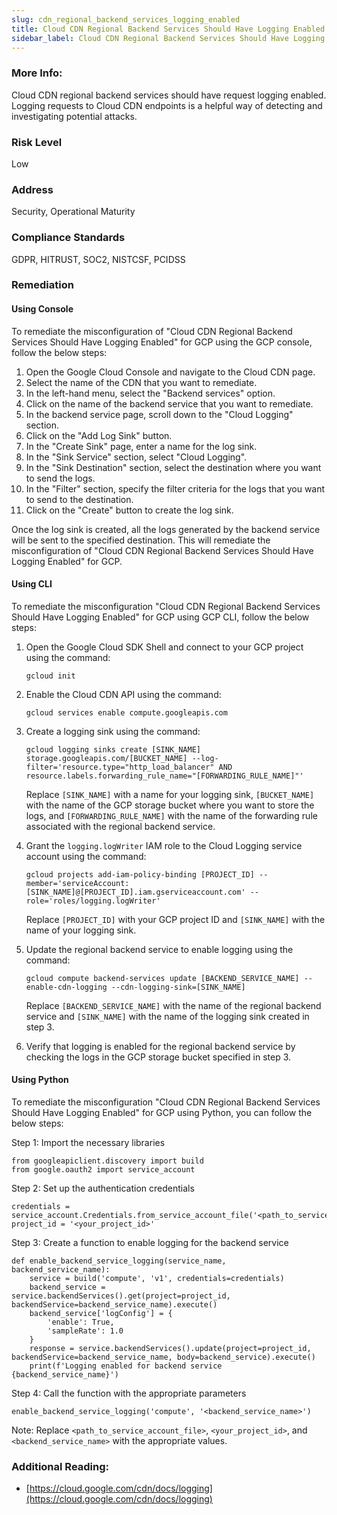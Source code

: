```yaml
---
slug: cdn_regional_backend_services_logging_enabled
title: Cloud CDN Regional Backend Services Should Have Logging Enabled
sidebar_label: Cloud CDN Regional Backend Services Should Have Logging Enabled
---
```


### More Info:

Cloud CDN regional backend services should have request logging enabled. Logging requests to Cloud CDN endpoints is a helpful way of detecting and investigating potential attacks.

### Risk Level

Low

### Address

Security, Operational Maturity

### Compliance Standards

GDPR, HITRUST, SOC2, NISTCSF, PCIDSS

### Remediation

#### Using Console

To remediate the misconfiguration of "Cloud CDN Regional Backend Services Should Have Logging Enabled" for GCP using the GCP console, follow the below steps:

1. Open the Google Cloud Console and navigate to the Cloud CDN page.
2. Select the name of the CDN that you want to remediate.
3. In the left-hand menu, select the "Backend services" option.
4. Click on the name of the backend service that you want to remediate.
5. In the backend service page, scroll down to the "Cloud Logging" section.
6. Click on the "Add Log Sink" button.
7. In the "Create Sink" page, enter a name for the log sink.
8. In the "Sink Service" section, select "Cloud Logging".
9. In the "Sink Destination" section, select the destination where you want to send the logs.
10. In the "Filter" section, specify the filter criteria for the logs that you want to send to the destination.
11. Click on the "Create" button to create the log sink.

Once the log sink is created, all the logs generated by the backend service will be sent to the specified destination. This will remediate the misconfiguration of "Cloud CDN Regional Backend Services Should Have Logging Enabled" for GCP.

#### Using CLI

To remediate the misconfiguration "Cloud CDN Regional Backend Services Should Have Logging Enabled" for GCP using GCP CLI, follow the below steps:

1. Open the Google Cloud SDK Shell and connect to your GCP project using the command:

   `gcloud init`

2. Enable the Cloud CDN API using the command:

   `gcloud services enable compute.googleapis.com`

3. Create a logging sink using the command:

   `gcloud logging sinks create [SINK_NAME] storage.googleapis.com/[BUCKET_NAME] --log-filter='resource.type="http_load_balancer" AND resource.labels.forwarding_rule_name="[FORWARDING_RULE_NAME]"'`

   Replace `[SINK_NAME]` with a name for your logging sink, `[BUCKET_NAME]` with the name of the GCP storage bucket where you want to store the logs, and `[FORWARDING_RULE_NAME]` with the name of the forwarding rule associated with the regional backend service.

4. Grant the `logging.logWriter` IAM role to the Cloud Logging service account using the command:

   `gcloud projects add-iam-policy-binding [PROJECT_ID] --member='serviceAccount:[SINK_NAME]@[PROJECT_ID].iam.gserviceaccount.com' --role='roles/logging.logWriter'`

   Replace `[PROJECT_ID]` with your GCP project ID and `[SINK_NAME]` with the name of your logging sink.

5. Update the regional backend service to enable logging using the command:

   `gcloud compute backend-services update [BACKEND_SERVICE_NAME] --enable-cdn-logging --cdn-logging-sink=[SINK_NAME]`

   Replace `[BACKEND_SERVICE_NAME]` with the name of the regional backend service and `[SINK_NAME]` with the name of the logging sink created in step 3.

6. Verify that logging is enabled for the regional backend service by checking the logs in the GCP storage bucket specified in step 3.

#### Using Python

To remediate the misconfiguration "Cloud CDN Regional Backend Services Should Have Logging Enabled" for GCP using Python, you can follow the below steps:

Step 1: Import the necessary libraries

```
from googleapiclient.discovery import build
from google.oauth2 import service_account
```

Step 2: Set up the authentication credentials

```
credentials = service_account.Credentials.from_service_account_file('<path_to_service_account_file>')
project_id = '<your_project_id>'
```

Step 3: Create a function to enable logging for the backend service

```
def enable_backend_service_logging(service_name, backend_service_name):
    service = build('compute', 'v1', credentials=credentials)
    backend_service = service.backendServices().get(project=project_id, backendService=backend_service_name).execute()
    backend_service['logConfig'] = {
        'enable': True,
        'sampleRate': 1.0
    }
    response = service.backendServices().update(project=project_id, backendService=backend_service_name, body=backend_service).execute()
    print(f'Logging enabled for backend service {backend_service_name}')
```

Step 4: Call the function with the appropriate parameters

```
enable_backend_service_logging('compute', '<backend_service_name>')
```

Note: Replace `<path_to_service_account_file>`, `<your_project_id>`, and `<backend_service_name>` with the appropriate values.


### Additional Reading:

- [https://cloud.google.com/cdn/docs/logging](https://cloud.google.com/cdn/docs/logging) 

